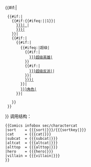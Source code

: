 {{#if:{{{sort|}}}|
  {{#if:{{{altcat|}}}|
    {{#if:{{#ifeq:{{{altcat|none}}}|{{{sort|none}}}|1}}{{{alttop|}}}|
      [[分类:{{{altcat|}}}| {{{sort|}}}]]|
      [[分类:{{{altcat|}}}|{{{sort|}}}]]
    }}|
    {{#if:{{{subcat|}}}|
      {{#if:{{{cat|}}}|
        {{#ifeq:{{{cat|none}}}|超级|
          {{#if:{{{hero|}}}|
            [[分类:{{{subcat|}}}超级英雄|{{{sort|}}}]]
          }}
          {{#if:{{{villain|}}}|
            [[分类:{{{subcat|}}}超级反派|{{{sort|}}}]]|
          }}|
          [[分类:{{{subcat|}}}{{{cat|}}}|{{{sort|}}}]]
        }}|
        [[分类:{{{subcat|}}}角色|{{{sort|}}}]]
      }}| 
      [[分类:漫畫角色|{{{sort|}}}]]
    }}
  }}
}}<noinclude>
调用结构：
<pre>
{{Comics infobox sec/charactercat
|sort    = {{{sort|}}}/{{{sortkey|}}}
|cat     = {{{cat|}}}
|subcat  = {{{subcat|}}}
|altcat  = {{{altcat|}}}
|alttop  = {{{alttop|}}}
|hero    = {{{hero|}}}
|villain = {{{villain|}}}
}}
</pre>
</noinclude>